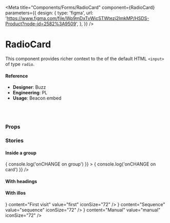 

<Meta
  title="Components/Forms/RadioCard"
  component={RadioCard}
  parameters={{
    design: {
      type: 'figma',
      url:
        'https://www.figma.com/file/Wp9mDxTvWicSTWtezj2ImkMP/HSDS-Product?node-id=2582%3A9509',
    },
  }}
/>

# RadioCard

This component provides richer context to the of the default HTML `<input>` of type `radio`.

<Canvas>
  <Story name="default">
    <RadioCard
      icon="fab-chat"
      content="some content"
      heading="Chat"
      value="chat"
      maxWidth="214px"
    />
  </Story>
</Canvas>

#### Reference

- **Designer**: Buzz
- **Engineering**: PL
- **Usage**: Beacon embed

<br />
<br />

### Props

<ArgsTable of={RadioCard} />

### Stories

#### Inside a group

<Canvas>
  <Story name="Inside a group">
    <ChoiceGroup
      align="horizontal"
      value={['buoy']}
      isResponsive
      multiSelect={false}
      onChange={() => {
        console.log('onCHANGE on group')
      }}
    >
      <RadioCard
        icon="fab-chat"
        value="chat"
        onChange={() => {
          console.log('onCHANGE on card')
        }}
      />
      <RadioCard icon="fab-antenna" value="antenna" />
      <RadioCard icon="fab-buoy" value="buoy" />
      <RadioCard icon="fab-search" value="search" />
      <RadioCard icon="fab-question" value="question" />
    </ChoiceGroup>
  </Story>
</Canvas>

#### With headings

<Canvas>
  <Story name="with headings">
    <ChoiceGroup
      align="horizontal"
      choiceMaxWidth="214px"
      isResponsive
      multiSelect={boolean('multiSelect', false)}
      value={['chat', 'buoy']}
    >
      <RadioCard
        icon="fab-chat"
        content="some content"
        heading="Chat"
        value="chat"
      />
      <RadioCard
        icon="fab-antenna"
        content="some content"
        heading="Antenna"
        value="antenna"
      />
      <RadioCard
        icon="fab-buoy"
        content="some content"
        heading="Buoy"
        value="buoy"
      />
    </ChoiceGroup>
  </Story>
</Canvas>

#### With illos

<Canvas>
  <Story name="with illos">
    <ChoiceGroup
      align="horizontal"
      choiceMaxWidth="160px"
      choiceHeight="160px"
      isResponsive
      multiSelect={false}
      value={['first']}
    >
      <RadioCard
        icon={<MessagesFirstVisit />}
        content="First visit"
        value="first"
        iconSize="72"
      />
      <RadioCard
        icon={<MessagesSequence />}
        content="Sequence"
        value="sequence"
        iconSize="72"
      />
      <RadioCard
        icon={<MessagesManual />}
        content="Manual"
        value="manual"
        iconSize="72"
      />
    </ChoiceGroup>
  </Story>
</Canvas>
